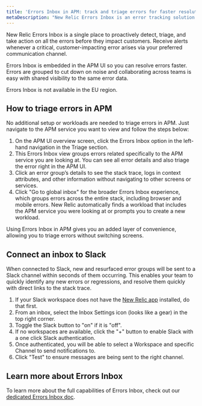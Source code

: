 ```yaml
---
title: 'Errors Inbox in APM: track and triage errors for faster resolution'
metaDescription: "New Relic Errors Inbox is an error tracking solution designed to put you in the driver’s seat when it comes to detecting, triaging, and resolving errors across your full application stack."
---
```


New Relic Errors Inbox is a single place to proactively detect, triage, and take action on all the errors before they impact customers. Receive alerts whenever a critical, customer-impacting error arises via your preferred communication channel.

Errors Inbox is embedded in the APM UI so you can resolve errors faster. Errors are grouped to cut down on noise and collaborating across teams is easy with shared visibility to the same error data.

<Callout variant="important">
Errors Inbox is not available in the EU region.
 </Callout>

## How to triage errors in APM

No additional setup or workloads are needed to triage errors in APM. Just navigate to the APM service you want to view and follow the steps below:

1. On the APM UI overview screen, click the Errors Inbox option in the left-hand navigation in the Triage section.
2. This Errors Inbox view groups errors related specifically to the APM service you are looking at. You can see all error details and also triage the error right in the APM UI.
3. Click an error group’s details to see the stack trace, logs in context attributes, and other information without navigating to other screens or services.
4. Click "Go to global inbox" for the broader Errors Inbox experience, which groups errors across the entire stack, including browser and mobile errors. New Relic automatically finds a workload that includes the APM service you were looking at or prompts you to create a new workload.

Using Errors Inbox in APM gives you an added layer of convenience, allowing you to triage errors without switching screens.

## Connect an inbox to Slack

When connected to Slack, new and resurfaced error groups will be sent to a Slack channel within seconds of them occurring.  This enables your team to quickly identify any new errors or regressions, and resolve them quickly with direct links to the stack trace.

1. If your Slack workspace does not have the [New Relic app](https://newrelic.slack.com/apps/AP92KQJS3-new-relic?tab=more_info) installed, do that first.
2. From an inbox, select the Inbox Settings icon (looks like a gear) in the top right corner.
3. Toggle the Slack button to "on" if it is "off".
4. If no workspaces are available, click the "+" button to enable Slack with a one click Slack authentication.
5. Once authenticated, you will be able to select a Workspace and specific Channel to send notifications to.
6. Click "Test" to ensure messages are being sent to the right channel.

## Learn more about Errors Inbox

To learn more about the full capabilities of Errors Inbox, check out our [dedicated Errors Inbox doc](/docs/errors-inbox/errors-inbox).
